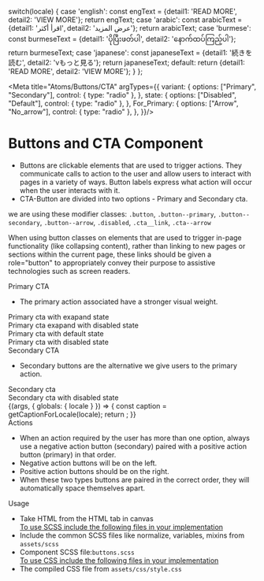 
  switch(locale) {
    case 'english': const engText = {detail1: 'READ MORE', detail2: 'VIEW MORE'}; return engText;
    case 'arabic': const arabicText = {detail1: 'اقرأ أكثر', detail2: 'عرض المزيد'}; return arabicText;
    case 'burmese': const burmeseText = {detail1: 'ပိုပြီးဖတ်ပါ', detail2: 'နောက်ထပ်ကြည့်ပါ'}; return burmeseText;
    case 'japanese': const japaneseText = {detail1: '続きを読む', detail2: 'vもっと見る'}; return japaneseText;
    default:
      return {detail1: 'READ MORE', detail2: 'VIEW MORE'};
  }
};

<Meta title="Atoms/Buttons/CTA"
  argTypes={{
    variant: {
      options: ["Primary", "Secondary"],
      control: { type: "radio" },
      },
      state: {
      options: ["Disabled", "Default"],
      control: { type: "radio" },
      },
      For_Primary: {
      options: ["Arrow", "No_arrow"],
      control: { type: "radio" },
      },
  }}/>

<style>{`
  div#story--atoms-buttons--primary-arrow, div#story--atoms-buttons--primary-arrow-disabled, div#story--atoms-buttons--primary-no-arrow, div#story--atoms-buttons--primary-no-arrow-disabled, div#story--atoms-buttons--secondary, div#story--atoms-buttons--secondary-disabled, div#story--atoms-buttons-cta--cta-button {
    display: none;
  }
  .cta_wrapper {
    display: flex;
  }
  .cta__label {
    padding-right: 20px;
  }
  .cta_item {
    padding: 10px;
  }
  .subheading {
    font-weight: 700;
    font-size: 18px;
    color: #666;
    letter-spacing: 1.5px;
    line-height: 24px;
    margin-bottom: 12px;
    margin-top: 40px;
  }
`}</style>

# Buttons and CTA Component
<ul>
  <li>Buttons are clickable elements that are used to trigger actions. They communicate calls to action to the user and allow users to interact with pages in a variety of ways. Button labels express what action will occur when the user interacts with it.</li>
  <li>CTA-Button are divided into two options - Primary and Secondary cta.</li>
</ul>

we are using these modifier classes:
<code>.button</code>, <code>.button--primary</code>, <code>.button--secondary</code>, <code>.button--arrow</code>, <code>.disabled</code>, <code>.cta__link</code>, <code>.cta--arrow</code>

When using button classes on elements that are used to trigger in-page functionality (like collapsing content), rather than linking to new pages or sections within the current page, these links should be given a role="button" to appropriately convey their purpose to assistive technologies such as screen readers.

<div className="subheading"> Primary CTA </div>
<ul>
<li>The primary action associated have a stronger visual weight.</li>
</ul>

<div className="cta_wrapper">
  <div className="cta_item">
    <div className="cta__box cta-primary-exapnd-arrow"></div>
    <div className="cta__label"> Primary cta with exapand state </div>
    <div className="cta__code"> <CtaButton label="READ MORE" variant='Primary' For_Primary='Arrow'></CtaButton></div>
  </div>
  <div className="cta_item">
    <div className="cta__box cta-primary-exapnd-arrow_disabled"></div>
    <div className="cta__label"> Primary cta exapand with disabled state </div>
    <div className="cta__code"> <CtaButton label="READ MORE" variant='Primary' For_Primary='Arrow' state='Disabled'></CtaButton></div>
  </div>
  <div className="cta_item">
    <div className="cta__box cta-primary"></div>
    <div className="cta__label"> Primary cta with default state </div>
    <div className="cta__code"> <CtaButton label="READ MORE" variant='Primary' For_Primary='No_arrow'></CtaButton></div>
  </div>
  <div className="cta_item">
    <div className="cta__box cta-primary_disabled"></div>
    <div className="cta__label"> Primary cta with disabled state </div>
    <div className="cta__code"> <CtaButton label="READ MORE" variant='Primary' For_Primary='No_arrow' state='Disabled'></CtaButton></div>
  </div>
</div> 

<div className="subheading">Secondary CTA </div>
<ul>
  <li>Secondary buttons are the alternative we give users to the primary action.</li>
</ul>

<div className="cta_wrapper">
  <div className="cta_item">
    <div className="cta__box cta-secondary"></div>
    <div className="cta__label"> Secondary cta</div>
    <div className="cta__code"> <CtaButton label="VIEW MORE" variant='Secondary'></CtaButton></div>
  </div>
  <div className="cta_item">
    <div className="cta__box cta-primary_disabled"></div>
    <div className="cta__label"> Secondary cta with disabled state </div>
    <div className="cta__code"> <CtaButton label="VIEW MORE" variant='Secondary'state='Disabled' ></CtaButton></div>
  </div>
</div>

<Story name="CTA Button">
  {(args, { globals: { locale } }) => {
    const caption = getCaptionForLocale(locale);
    return <CtaButton label1={caption.detail1} label2={caption.detail2} {...args} ></CtaButton>;
  }}
</Story>

<div className="subheading">Actions</div>
<ul>
  <li>When an action required by the user has more than one option, always use a negative action button (secondary) paired with a positive action button (primary) in that order.</li>
  <li>Negative action buttons will be on the left.</li>
  <li>Positive action buttons should be on the right.</li>
  <li>When these two types buttons are paired in the correct order, they will automatically space themselves apart.</li>
</ul>

<div className="subheading">Usage</div>
<ul>
  <li>Take HTML from the HTML tab in canvas</li>
  <u>To use SCSS include the following files in your implementation</u>
  <li>Include the common SCSS files like normalize, variables, mixins from <code>assets/scss</code></li>
  <li>Component SCSS file:<code>buttons.scss</code></li>
  <u>To use CSS include the following files in your implementation</u>
  <li>The compiled CSS file from <code>assets/css/style.css</code></li>
</ul>
